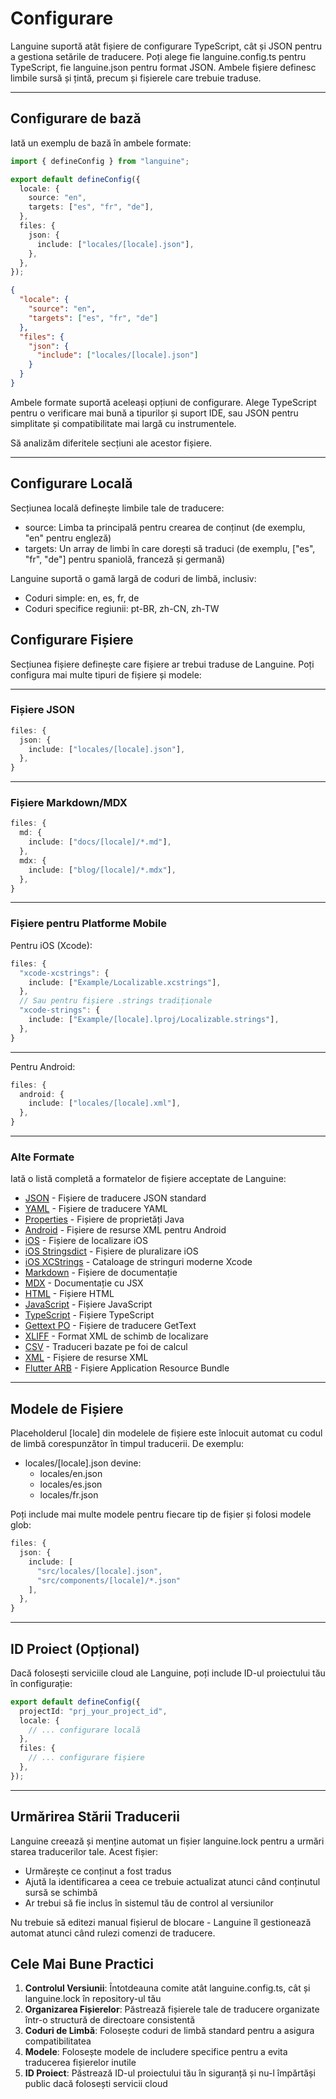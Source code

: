 # Configurare

Languine suportă atât fișiere de configurare TypeScript, cât și JSON pentru a gestiona setările de traducere. Poți alege fie languine.config.ts pentru TypeScript, fie languine.json pentru format JSON. Ambele fișiere definesc limbile sursă și țintă, precum și fișierele care trebuie traduse.

---

## Configurare de bază

Iată un exemplu de bază în ambele formate:

```typescript title="languine.config.ts"
import { defineConfig } from "languine";

export default defineConfig({
  locale: {
    source: "en",
    targets: ["es", "fr", "de"],
  },
  files: {
    json: {
      include: ["locales/[locale].json"],
    },
  },
});
```

```json title="languine.json"
{
  "locale": {
    "source": "en",
    "targets": ["es", "fr", "de"]
  },
  "files": {
    "json": {
      "include": ["locales/[locale].json"]
    }
  }
}
```

Ambele formate suportă aceleași opțiuni de configurare. Alege TypeScript pentru o verificare mai bună a tipurilor și suport IDE, sau JSON pentru simplitate și compatibilitate mai largă cu instrumentele.

Să analizăm diferitele secțiuni ale acestor fișiere.

---

## Configurare Locală

Secțiunea locală definește limbile tale de traducere:

- source: Limba ta principală pentru crearea de conținut (de exemplu, "en" pentru engleză)
- targets: Un array de limbi în care dorești să traduci (de exemplu, ["es", "fr", "de"] pentru spaniolă, franceză și germană)

Languine suportă o gamă largă de coduri de limbă, inclusiv:
- Coduri simple: en, es, fr, de
- Coduri specifice regiunii: pt-BR, zh-CN, zh-TW

## Configurare Fișiere

Secțiunea fișiere definește care fișiere ar trebui traduse de Languine. Poți configura mai multe tipuri de fișiere și modele:

---

### Fișiere JSON
```typescript
files: {
  json: {
    include: ["locales/[locale].json"],
  },
}
```

---

### Fișiere Markdown/MDX
```typescript
files: {
  md: {
    include: ["docs/[locale]/*.md"],
  },
  mdx: {
    include: ["blog/[locale]/*.mdx"],
  },
}
```

---

### Fișiere pentru Platforme Mobile

Pentru iOS (Xcode):
```typescript
files: {
  "xcode-xcstrings": {
    include: ["Example/Localizable.xcstrings"],
  },
  // Sau pentru fișiere .strings tradiționale
  "xcode-strings": {
    include: ["Example/[locale].lproj/Localizable.strings"],
  },
}
```

---

Pentru Android:
```typescript
files: {
  android: {
    include: ["locales/[locale].xml"],
  },
}
```

---

### Alte Formate

Iată o listă completă a formatelor de fișiere acceptate de Languine:

- [JSON](/docs/json) - Fișiere de traducere JSON standard
- [YAML](/docs/yaml) - Fișiere de traducere YAML
- [Properties](/docs/properties) - Fișiere de proprietăți Java
- [Android](/docs/android) - Fișiere de resurse XML pentru Android
- [iOS](/docs/ios) - Fișiere de localizare iOS
- [iOS Stringsdict](/docs/xcode-stringsdict) - Fișiere de pluralizare iOS
- [iOS XCStrings](/docs/xcode-xcstrings) - Cataloage de stringuri moderne Xcode
- [Markdown](/docs/md) - Fișiere de documentație
- [MDX](/docs/mdx) - Documentație cu JSX
- [HTML](/docs/html) - Fișiere HTML
- [JavaScript](/docs/js) - Fișiere JavaScript
- [TypeScript](/docs/ts) - Fișiere TypeScript
- [Gettext PO](/docs/po) - Fișiere de traducere GetText
- [XLIFF](/docs/xliff) - Format XML de schimb de localizare
- [CSV](/docs/csv) - Traduceri bazate pe foi de calcul
- [XML](/docs/xml) - Fișiere de resurse XML
- [Flutter ARB](/docs/arb) - Fișiere Application Resource Bundle

---

## Modele de Fișiere

Placeholderul [locale] din modelele de fișiere este înlocuit automat cu codul de limbă corespunzător în timpul traducerii. De exemplu:

- locales/[locale].json devine:
  - locales/en.json
  - locales/es.json
  - locales/fr.json

Poți include mai multe modele pentru fiecare tip de fișier și folosi modele glob:
```typescript
files: {
  json: {
    include: [
      "src/locales/[locale].json",
      "src/components/[locale]/*.json"
    ],
  },
}
```

---

## ID Proiect (Opțional)

Dacă folosești serviciile cloud ale Languine, poți include ID-ul proiectului tău în configurație:

```typescript
export default defineConfig({
  projectId: "prj_your_project_id",
  locale: {
    // ... configurare locală
  },
  files: {
    // ... configurare fișiere
  },
});
```

---

## Urmărirea Stării Traducerii

Languine creează și menține automat un fișier languine.lock pentru a urmări starea traducerilor tale. Acest fișier:

- Urmărește ce conținut a fost tradus
- Ajută la identificarea a ceea ce trebuie actualizat atunci când conținutul sursă se schimbă
- Ar trebui să fie inclus în sistemul tău de control al versiunilor

Nu trebuie să editezi manual fișierul de blocare - Languine îl gestionează automat atunci când rulezi comenzi de traducere.

## Cele Mai Bune Practici

1. **Controlul Versiunii**: Întotdeauna comite atât languine.config.ts, cât și languine.lock în repository-ul tău
2. **Organizarea Fișierelor**: Păstrează fișierele tale de traducere organizate într-o structură de directoare consistentă
3. **Coduri de Limbă**: Folosește coduri de limbă standard pentru a asigura compatibilitatea
4. **Modele**: Folosește modele de includere specifice pentru a evita traducerea fișierelor inutile
5. **ID Proiect**: Păstrează ID-ul proiectului tău în siguranță și nu-l împărtăși public dacă folosești servicii cloud
